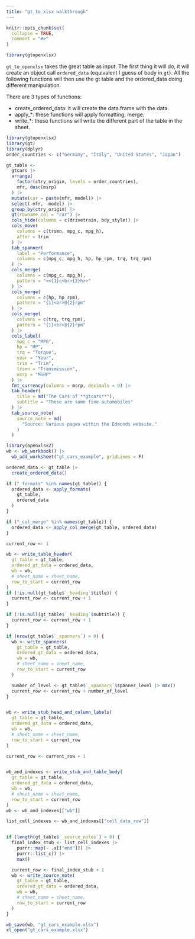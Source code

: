 ```yaml
---
title: "gt_to_xlsx walkthrough"
---
```


```r
knitr::opts_chunk$set(
  collapse = TRUE,
  comment = "#>"
)
```

```r
library(gtopenxlsx)
```

`gt_to_openxlsx` takes the great table as input. The first thing it will do, it will create an object call `ordered_data` (equivalent I guess of body in `gt`). All the following functions will then use the gt table and the ordered_data doing different manipulation.

There are 3 types of functions:  

- create_ordered_data: it will create the data.frame with the data.
- apply_*: these functions will apply formatting, merge.
- write_*: these functions will write the different part of the table in the sheet.

```r
library(gtopenxlsx)
library(gt)
library(dplyr)
order_countries <- c("Germany", "Italy", "United States", "Japan")

gt_table <-
  gtcars |>
  arrange(
    factor(ctry_origin, levels = order_countries),
    mfr, desc(msrp)
  ) |>
  mutate(car = paste(mfr, model)) |>
  select(-mfr, -model) |>
  group_by(ctry_origin) |>
  gt(rowname_col = "car") |>
  cols_hide(columns = c(drivetrain, bdy_style)) |>
  cols_move(
    columns = c(trsmn, mpg_c, mpg_h),
    after = trim
  ) |>
  tab_spanner(
    label = "Performance",
    columns = c(mpg_c, mpg_h, hp, hp_rpm, trq, trq_rpm)
  ) |>
  cols_merge(
    columns = c(mpg_c, mpg_h),
    pattern = "<<{1}c<br>{2}h>>"
  ) |>
  cols_merge(
    columns = c(hp, hp_rpm),
    pattern = "{1}<br>@{2}rpm"
  ) |>
  cols_merge(
    columns = c(trq, trq_rpm),
    pattern = "{1}<br>@{2}rpm"
  ) |>
  cols_label(
    mpg_c = "MPG",
    hp = "HP",
    trq = "Torque",
    year = "Year",
    trim = "Trim",
    trsmn = "Transmission",
    msrp = "MSRP"
  ) |>
  fmt_currency(columns = msrp, decimals = 0) |>
  tab_header(
    title = md("The Cars of **gtcars**"),
    subtitle = "These are some fine automobiles"
  ) |>
  tab_source_note(
    source_note = md(
      "Source: Various pages within the Edmonds website."
    )
  )
```

```r
library(openxlsx2)
wb <- wb_workbook() |> 
  wb_add_worksheet("gt_cars_example", gridLines = F)
```

```r
ordered_data <- gt_table |>
  create_ordered_data()

if ("_formats" %in% names(gt_table)) {
  ordered_data <- apply_formats(
    gt_table,
    ordered_data
  )
}

if ("_col_merge" %in% names(gt_table)) {
  ordered_data <- apply_col_merge(gt_table, ordered_data)
}

current_row <- 1

wb <- write_table_header(
  gt_table = gt_table,
  ordered_gt_data = ordered_data,
  wb = wb,
  # sheet_name = sheet_name,
  row_to_start = current_row
)
if (!is.null(gt_table$`_heading`$title)) {
  current_row <- current_row + 1
}

if (!is.null(gt_table$`_heading`$subtitle)) {
  current_row <- current_row + 1
}

if (nrow(gt_table$`_spanners`) > 0) {
  wb <- write_spanners(
    gt_table = gt_table,
    ordered_gt_data = ordered_data,
    wb = wb,
    # sheet_name = sheet_name,
    row_to_start = current_row
  )

  number_of_level <- gt_table$`_spanners`$spanner_level |> max()
  current_row <- current_row + number_of_level
}


wb <- write_stub_head_and_column_labels(
  gt_table = gt_table,
  ordered_gt_data = ordered_data,
  wb = wb,
  # sheet_name = sheet_name,
  row_to_start = current_row
)

current_row <- current_row + 1


wb_and_indexes <- write_stub_and_table_body(
  gt_table = gt_table,
  ordered_gt_data = ordered_data,
  wb = wb,
  # sheet_name = sheet_name,
  row_to_start = current_row
)
wb <- wb_and_indexes[["wb"]]

list_cell_indexes <- wb_and_indexes[["cell_data_row"]]


if (length(gt_table$`_source_notes`) > 0) {
  final_index_stub <- list_cell_indexes |>
    purrr::map(~ .x[["end"]]) |>
    purrr::list_c() |>
    max()

  current_row <- final_index_stub + 1
  wb <- write_source_note(
    gt_table = gt_table,
    ordered_gt_data = ordered_data,
    wb = wb,
    # sheet_name = sheet_name,
    row_to_start = current_row
  )
}
```

```r
wb_save(wb, "gt_cars_example.xlsx")
xl_open("gt_cars_example.xlsx")
```

